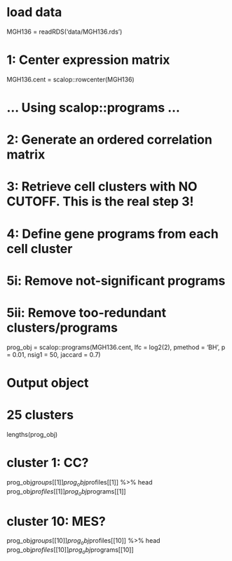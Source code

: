 # load data
MGH136 = readRDS('data/MGH136.rds')

# 1: Center expression matrix
MGH136.cent = scalop::rowcenter(MGH136)

# ... Using scalop::programs ...
# 2: Generate an ordered correlation matrix
# 3: Retrieve cell clusters with NO <K> CUTOFF. This is the real step 3!
# 4: Define gene programs from each cell cluster
# 5i: Remove not-significant programs
# 5ii: Remove too-redundant clusters/programs
prog_obj = scalop::programs(MGH136.cent,
			    lfc = log2(2),
			    pmethod = 'BH',
			    p = 0.01,
			    nsig1 = 50,
			    jaccard = 0.7)

# Output object
# 25 clusters
lengths(prog_obj)

# cluster 1: CC?
prog_obj$groups[[1]]
prog_obj$profiles[[1]] %>% head
prog_obj$profiles[[1]] %>% length
prog_obj$programs[[1]]

# cluster 10: MES?
prog_obj$groups[[10]]
prog_obj$profiles[[10]] %>% head
prog_obj$profiles[[10]] %>% length
prog_obj$programs[[10]]

